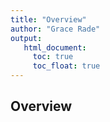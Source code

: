 ```yaml
---
title: "Overview"
author: "Grace Rade"
output:
   html_document:
     toc: true
     toc_float: true
---
```

## Overview 



